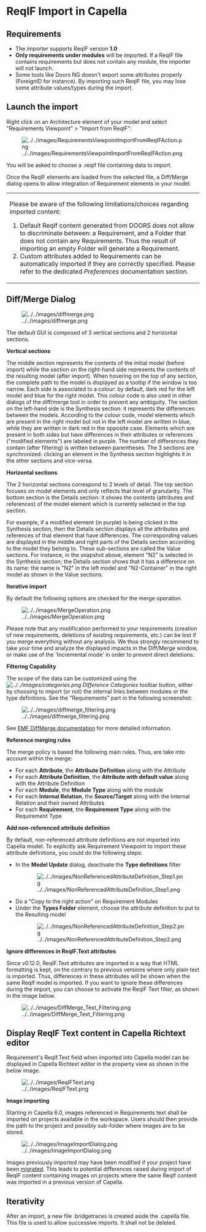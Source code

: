 = ReqIF Import in Capella =
== Requirements ==

* The importer supports ReqIF version '''1.0'''
* '''Only requirements under modules''' will be imported. If a ReqIF file contains requirements but does not contain any module, the importer will not launch.
* Some tools like Doors NG doesn't export some attributes properly (ForeignID for instance). By importing such ReqIF file, you may lose some attribute values/types during the import.

== Launch the import ==

Right click on an Architecture element of your model and select "Requirements Viewpoint" > "Import from ReqIF":

[[Image:../../images/RequirementsViewpointImportFromReqIFAction.png]]

You will be asked to choose a .reqif file containing data to import.


Once the ReqIF elements are loaded from the selected file, a Diff/Merge dialog opens to allow integration of Requirement elements in your model.

{| class="prettytable"
|-
|

Please be aware of the following limitations/choices regarding imported content:

# Default ReqIf content generated from DOORS does not allow to discriminate between: a Requirement, and a Folder that does not contain any Requirements. Thus the result of importing an empty Folder will generate a Requirement.
# Custom attributes added to Requirements can be automatically imported if they are correctly specified. Please refer to the dedicated ''Preferences'' documentation section.

|}


== Diff/Merge Dialog ==

[[Image:../../images/diffmerge.png]]

The default GUI is composed of 3 vertical sections and 2 horizontal sections. 

'''Vertical sections'''

The middle section represents the contents of the initial model (before import) while the section on the right-hand side represents the contents of the resulting model (after import). When hovering on the top of any section, the complete path to the model is displayed as a tooltip if the window is too narrow. Each side is associated to a colour: by default, dark red for the left model and blue for the right model. This colour code is also used in other dialogs of the diff/merge tool in order to prevent any ambiguity. 
The section on the left-hand side is the Synthesis section: it represents the differences between the models. According to the colour code, model elements which are present in the right model but not in the left model are written in blue, while they are written in dark red in the opposite case. Elements which are present in both sides but have differences in their attributes or references ("modified elements") are labeled in purple. The number of differences they contain (after filtering) is written between parentheses. The 3 sections are synchronized: clicking an element in the Synthesis section highlights it in the other sections and vice-versa. 

'''Horizontal sections'''

The 2 horizontal sections correspond to 2 levels of detail. The top section focuses on model elements and only reflects that level of granularity. The bottom section is the Details section: it shows the contents (attributes and references) of the model element which is currently selected in the top section.

For example, if a modified element (in purple) is being clicked in the Synthesis section, then the Details section displays all the attributes and references of that element that have differences. The corresponding values are displayed in the middle and right parts of the Details section according to the model they belong to. These sub-sections are called the Value sections. For instance, in the snapshot above, element "N2" is selected in the Synthesis section; the Details section shows that it has a difference on its name: the name is "N2" in the left model and "N2-Container" in the right model as shown in the Value sections.

'''Iterative import'''

By default the following options are checked for the merge operation.

[[Image:../../images/MergeOperation.png]]

Please note that any modification performed to your requirements (creation of new requirements, deletions of existing requirements, etc.) can be lost if you merge everything without any analysis.
We thus strongly recommend to take your time and analyze the displayed impacts in the Diff/Merge window, or make use of the 'Incremental mode' in order to prevent direct deletions. 

'''Filtering Capability'''

The scope of the data can be customized using the ''[[Image:../../images/categories.png]] Difference Categories'' toolbar button, either by choosing to import (or not) the internal links between modules or the type definitions. See the "Requirements" part in the following screenshot:

[[Image:../../images/diffmerge_filtering.png]]

See [http://wiki.eclipse.org/EMF_DiffMerge EMF DiffMerge documentation] for more detailed information.

'''Reference merging rules'''

The merge policy is based the following main rules. Thus, are take into account within the merge:

* For each '''Attribute''', the '''Attribute Definition''' along with the Attribute
* For each '''Attribute Definition''', the '''Attribute with default value''' along with the Attribute Definition
* For each '''Module''', the '''Module Type''' along with the module
* For each '''Internal Relation''', the '''Source/Target''' along with the Internal Relation and their owned Attributes
* For each '''Requirement''', the '''Requirement Type''' along with the Requirement Type

'''Add non-referenced attribute definition'''

By default, non-referenced attribute definitions are not imported into Capella model. To explicitly ask Requirement Viewpoint to import these attribute definitions, you could do the following steps:

* In the '''Model Update''' dialog, deactivate the '''Type definitions''' filter

: [[Image:../../images/NonReferencedAttributeDefinition_Step1.png]]
 
* Do a "Copy to the right action" on Requirement Modules
* Under the '''Types Folder''' element, choose the attribute definition to put to the Resulting model

: [[Image:../../images/NonReferencedAttributeDefinition_Step2.png]]

'''Ignore differences in ReqIF.Text attributes'''

Since v0.12.0, ReqIF.Text attributes are imported in a way that HTML formatting is kept, on the contrary to previous versions where only plain text is imported.
Thus, differences in these attributes will be shown when the same ReqIf model is imported. If you want to ignore these differences during the import, you can choose to activate the ReqIF Text filter, as shown in the image below.

[[Image:../../images/DiffMerge_Text_Filtering.png]]

== Display ReqIF Text content in Capella Richtext editor ==

Requirement's ReqIf.Text field when imported into Capella model can be displayed in Capella Richtext editor in the property view as shown in the below image.

[[Image:../../images/ReqIFText.png]]

'''Image importing'''

Starting in Capella 6.0, images referenced in Requirements text shall be imported on projects available in the workspace. Users should then provide the path to the project and possibly sub-folder where images are to be stored.

[[File:../../images/ImageImportDialog.png]]

Images previously imported may have been modified if your project have been [[../help/topic/org.polarsys.capella.ui.doc/html/First%20steps%20with%20Capella/3.5.%20How%20to%20migrate%20Capella%20projects.html?cp=6_1_3_4_0#Special_attention_to_image_used_in_the_project | migrated]].
This leads to potential differences raised during import of ReqIF content containing images on projects where the same ReqIf content was imported in a previous version of Capella.

== Iterativity ==

After an import, a new file .bridgetraces is created aside the .capella file. This file is used to allow successive imports. It shall not be deleted.


